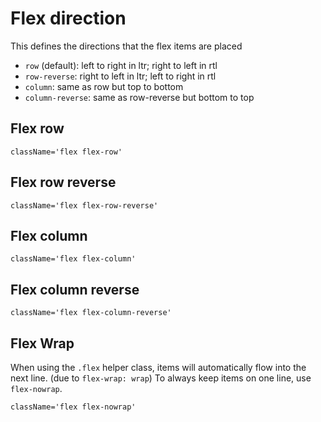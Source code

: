 

<Meta title={getTitle(__filename)} />

# Flex direction

This defines the directions that the flex items are placed

-   `row` (default): left to right in ltr; right to left in rtl
-   `row-reverse`: right to left in ltr; left to right in rtl
-   `column`: same as row but top to bottom
-   `column-reverse`: same as row-reverse but bottom to top

## Flex row

`className='flex flex-row'`

<Canvas>
    <Story id="css-utilities-flexbox-direction--flex-row" />
</Canvas>

## Flex row reverse

`className='flex flex-row-reverse'`

<Canvas>
    <Story id="css-utilities-flexbox-direction--flex-row-reverse" />
</Canvas>

## Flex column

`className='flex flex-column'`

<Canvas>
    <Story id="css-utilities-flexbox-direction--flex-column" />
</Canvas>

## Flex column reverse

`className='flex flex-column-reverse'`

<Canvas>
    <Story id="css-utilities-flexbox-direction--flex-column-reverse" />
</Canvas>

## Flex Wrap

When using the `.flex` helper class, items will automatically flow into the next line. (due to `flex-wrap: wrap`) To always keep items on one line, use `flex-nowrap`.

`className='flex flex-nowrap'`

<Canvas>
    <Story id="css-utilities-flexbox-direction--flex-wrap" />
    <Story id="css-utilities-flexbox-direction--flex-nowrap" />
</Canvas>

